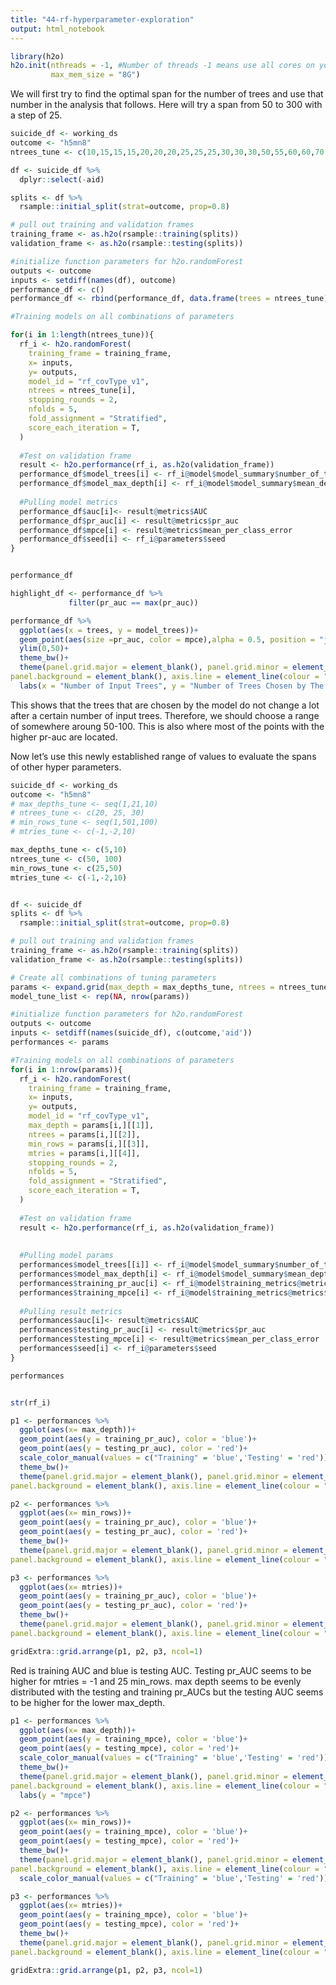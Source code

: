 ```yaml
---
title: "44-rf-hyperparameter-exploration"
output: html_notebook
---
```


```r
library(h2o)
h2o.init(nthreads = -1, #Number of threads -1 means use all cores on your machine
         max_mem_size = "8G") 
```

We will first try to find the optimal span for the number of trees and use that number in the analysis that follows.
Here will try a span from 50 to 300 with a step of 25. 
```r
suicide_df <- working_ds
outcome <- "h5mn8"
ntrees_tune <- c(10,15,15,15,20,20,20,25,25,25,30,30,30,50,55,60,60,70,80,90,100,125,150,175,200,225,250,250,275,300)

df <- suicide_df %>% 
  dplyr::select(-aid)

splits <- df %>%
  rsample::initial_split(strat=outcome, prop=0.8)

# pull out training and validation frames
training_frame <- as.h2o(rsample::training(splits))
validation_frame <- as.h2o(rsample::testing(splits))

#initialize function parameters for h2o.randomForest
outputs <- outcome
inputs <- setdiff(names(df), outcome)
performance_df <- c()
performance_df <- rbind(performance_df, data.frame(trees = ntrees_tune))

#Training models on all combinations of parameters

for(i in 1:length(ntrees_tune)){
  rf_i <- h2o.randomForest(
    training_frame = training_frame,
    x= inputs,
    y= outputs, 
    model_id = "rf_covType_v1",
    ntrees = ntrees_tune[i],
    stopping_rounds = 2,
    nfolds = 5,
    fold_assignment = "Stratified",
    score_each_iteration = T,
  )
  
  #Test on validation frame
  result <- h2o.performance(rf_i, as.h2o(validation_frame))
  performance_df$model_trees[i] <- rf_i@model$model_summary$number_of_trees
  performance_df$model_max_depth[i] <- rf_i@model$model_summary$mean_depth
  
  #Pulling model metrics
  performance_df$auc[i]<- result@metrics$AUC
  performance_df$pr_auc[i] <- result@metrics$pr_auc
  performance_df$mpce[i] <- result@metrics$mean_per_class_error
  performance_df$seed[i] <- rf_i@parameters$seed
}


performance_df
```
```r

highlight_df <- performance_df %>% 
             filter(pr_auc == max(pr_auc))

performance_df %>% 
  ggplot(aes(x = trees, y = model_trees))+
  geom_point(aes(size =pr_auc, color = mpce),alpha = 0.5, position = "jitter")+
  ylim(0,50)+
  theme_bw()+
  theme(panel.grid.major = element_blank(), panel.grid.minor = element_blank(),
panel.background = element_blank(), axis.line = element_line(colour = "black"), panel.border = element_blank())+
  labs(x = "Number of Input Trees", y = "Number of Trees Chosen by The Model")

```

This shows that the trees that are chosen by the model do not change a lot after a certain number of input trees. Therefore, we should choose a range of somewhere aroung 50-100. This is also where most of the points with the higher pr-auc are located. 


Now let's use this newly established range of values to evaluate the spans of other hyper parameters. 
```r

suicide_df <- working_ds
outcome <- "h5mn8"
# max_depths_tune <- seq(1,21,10)
# ntrees_tune <- c(20, 25, 30)
# min_rows_tune <- seq(1,501,100)
# mtries_tune <- c(-1,-2,10)

max_depths_tune <- c(5,10)
ntrees_tune <- c(50, 100)
min_rows_tune <- c(25,50)
mtries_tune <- c(-1,-2,10)


df <- suicide_df
splits <- df %>%
  rsample::initial_split(strat=outcome, prop=0.8)

# pull out training and validation frames
training_frame <- as.h2o(rsample::training(splits))
validation_frame <- as.h2o(rsample::testing(splits))

# Create all combinations of tuning parameters
params <- expand.grid(max_depth = max_depths_tune, ntrees = ntrees_tune, min_rows = min_rows_tune, mtries = mtries_tune)
model_tune_list <- rep(NA, nrow(params))

#initialize function parameters for h2o.randomForest
outputs <- outcome
inputs <- setdiff(names(suicide_df), c(outcome,'aid'))
performances <- params

#Training models on all combinations of parameters
for(i in 1:nrow(params)){
  rf_i <- h2o.randomForest(
    training_frame = training_frame,
    x= inputs,
    y= outputs, 
    model_id = "rf_covType_v1",
    max_depth = params[i,][[1]],
    ntrees = params[i,][[2]],
    min_rows = params[i,][[3]],
    mtries = params[i,][[4]],
    stopping_rounds = 2,
    nfolds = 5,
    fold_assignment = "Stratified",
    score_each_iteration = T,
  )
  
  #Test on validation frame
  result <- h2o.performance(rf_i, as.h2o(validation_frame))
  
  
  #Pulling model params
  performances$model_trees[[i]] <- rf_i@model$model_summary$number_of_trees
  performances$model_max_depth[i] <- rf_i@model$model_summary$mean_depth
  performances$training_pr_auc[i] <- rf_i@model$training_metrics@metrics$pr_auc
  performances$training_mpce[i] <- rf_i@model$training_metrics@metrics$mean_per_class_error
  
  #Pulling result metrics
  performances$auc[i]<- result@metrics$AUC
  performances$testing_pr_auc[i] <- result@metrics$pr_auc
  performances$testing_mpce[i] <- result@metrics$mean_per_class_error
  performances$seed[i] <- rf_i@parameters$seed
}

performances


str(rf_i)
```


```r
p1 <- performances %>% 
  ggplot(aes(x= max_depth))+
  geom_point(aes(y = training_pr_auc), color = 'blue')+
  geom_point(aes(y = testing_pr_auc), color = 'red')+
  scale_color_manual(values = c("Training" = 'blue','Testing' = 'red'))+
  theme_bw()+
  theme(panel.grid.major = element_blank(), panel.grid.minor = element_blank(),
panel.background = element_blank(), axis.line = element_line(colour = "black"), panel.border = element_blank())+labs(y = "pr_auc")

p2 <- performances %>% 
  ggplot(aes(x= min_rows))+
  geom_point(aes(y = training_pr_auc), color = 'blue')+
  geom_point(aes(y = testing_pr_auc), color = 'red')+
  theme_bw()+
  theme(panel.grid.major = element_blank(), panel.grid.minor = element_blank(),
panel.background = element_blank(), axis.line = element_line(colour = "black"), panel.border = element_blank())+labs(y = "pr_auc")

p3 <- performances %>% 
  ggplot(aes(x= mtries))+
  geom_point(aes(y = training_pr_auc), color = 'blue')+
  geom_point(aes(y = testing_pr_auc), color = 'red')+
  theme_bw()+
  theme(panel.grid.major = element_blank(), panel.grid.minor = element_blank(),
panel.background = element_blank(), axis.line = element_line(colour = "black"), panel.border = element_blank())+labs(y = "pr_auc")

gridExtra::grid.arrange(p1, p2, p3, ncol=1)
```
Red is training AUC and blue is testing AUC. Testing pr_AUC seems to be higher for mtries = -1 and 25 min_rows. max depth seems to be evenly distributed with the testing and training pr_AUCs but the testing AUC seems to be higher for the lower max_depth. 

```r
p1 <- performances %>% 
  ggplot(aes(x= max_depth))+
  geom_point(aes(y = training_mpce), color = 'blue')+
  geom_point(aes(y = testing_mpce), color = 'red')+
  scale_color_manual(values = c("Training" = 'blue','Testing' = 'red'))+
  theme_bw()+
  theme(panel.grid.major = element_blank(), panel.grid.minor = element_blank(),
panel.background = element_blank(), axis.line = element_line(colour = "black"), panel.border = element_blank())+
  labs(y = "mpce")

p2 <- performances %>% 
  ggplot(aes(x= min_rows))+
  geom_point(aes(y = training_mpce), color = 'blue')+
  geom_point(aes(y = testing_mpce), color = 'red')+
  theme_bw()+
  theme(panel.grid.major = element_blank(), panel.grid.minor = element_blank(),
panel.background = element_blank(), axis.line = element_line(colour = "black"), panel.border = element_blank())+
  scale_color_manual(values = c("Training" = 'blue','Testing' = 'red'))+labs(y = "mpce")

p3 <- performances %>% 
  ggplot(aes(x= mtries))+
  geom_point(aes(y = training_mpce), color = 'blue')+
  geom_point(aes(y = testing_mpce), color = 'red')+
  theme_bw()+
  theme(panel.grid.major = element_blank(), panel.grid.minor = element_blank(),
panel.background = element_blank(), axis.line = element_line(colour = "black"), panel.border = element_blank())+labs(y = "mpce")

gridExtra::grid.arrange(p1, p2, p3, ncol=1)
```



